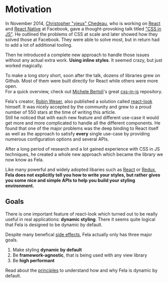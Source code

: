 # Motivation

In November 2014, [Christopher "vjeux" Chedeau](https://twitter.com/vjeux), who is working on [React](https://facebook.github.io/react/) and [React Native](https://facebook.github.io/react-native/) at Facebook, gave a thought-provoking talk titled ["CSS in JS"](https://speakerdeck.com/vjeux/react-css-in-js). He outlined the problems of CSS at scale and later showed how they solved those at Facebook. They were able to solve most, but in return had to add a lot of additional tooling.

Then he introduced a complete new approach to handle those issues without any actual extra work. **Using inline styles**. It seemed crazy, but just worked magically.

To make a long story short, soon after the talk, dozens of libraries grew on Github. Most of them were built directly for React while others were more open. <br />
For a quick overview, check out [Michele Bertoli](https://twitter.com/MicheleBertoli)'s great [css-in-js](https://github.com/MicheleBertoli/css-in-js) repository.

Fela's creator, [Robin Weser](https://twitter.com/robinweser), also published a solution called [react-look](https://github.com/robinweser/react-look) himself. It was nicely accepted by the community and grew to a proud number of 550 stars at the time of writing this article.<br />
Still he noticed that with each new feature and different use-case it would get more and more complicated to handle all the different components. He found that one of the major problems was the deep binding to React itself as well as the approach to satisfy **every** single use-case by providing numerous configuration options and several APIs.<br />

After a long period of research and a lot gained experience with CSS in JS techniques, he created a whole new approach which became the library we now know as Fela.

Like many powerful and widely adopted libaries such as [React](https://github.com/facebook/react) or [Redux](https://github.com/reactjs/redux), **Fela does not explicitly tell you how to write your styles, but rather gives you some nice and simple APIs to help you build your styling environment.**

## Goals

There is one important feature of react-look which turned out to be really useful in real applications: **dynamic styling**.
There it seems quite logical that Fela is designed to be dynamic by default.

Despite many benefical [side effects](Benefits.md), Fela actually only has three major goals.

1. Make styling **dynamic by default**
2. Be **framework-agnostic**, that is being used with any view library
3. Be **high performant**

Read about the [principles](Principles.md) to understand how and why Fela is dynamic by default.
